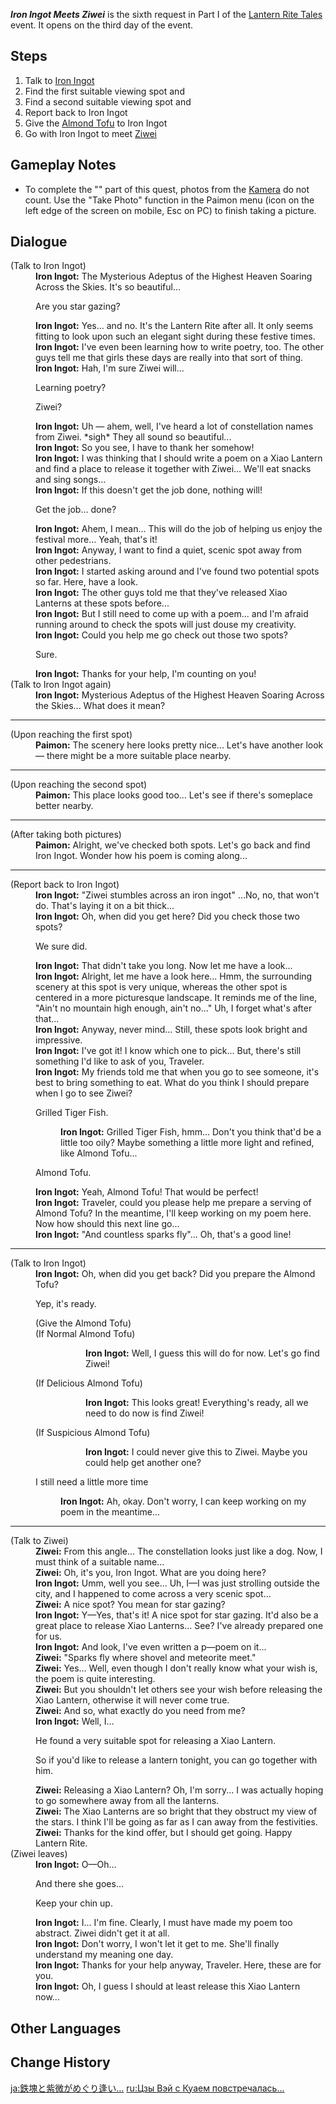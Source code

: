 {{Quest Infobox
|id            = 41333
|image         = 
|type          = World
|event_name    = Lantern Rite Tales
|requirement   = Complete [[City of Chores]]
|startLocation = [[Dunyu Ruins]], [[Liyue]]
|prev          = 
|next          = 
|rewards       = Primogem*30;Mora*20,000;Festive Fever (Lantern Rite)*100
|characters    = Iron Ingot; Paimon; Traveler; Ziwei
|region        = Liyue
|area          = Lisha
|subarea       = Dunyu Ruins
}}
'''''Iron Ingot Meets Ziwei''''' is the sixth request in Part I of the [[Lantern Rite Tales]] event. It opens on the third day of the event.

==Steps==
# Talk to [[Iron Ingot]]
# Find the first suitable viewing spot and {{Color|buzzword|take a picture}}
# Find a second suitable viewing spot and {{Color|buzzword|take a picture}}
# Report back to Iron Ingot
# Give the [[Almond Tofu]] to Iron Ingot
# Go with Iron Ingot to meet [[Ziwei]]

==Gameplay Notes==
* To complete the "{{Color|buzzword|take a picture}}" part of this quest, photos from the [[Kamera]] do not count. Use the "Take Photo" function in the Paimon menu (icon on the left edge of the screen on mobile, Esc on PC) to finish taking a picture.

==Dialogue==
{{Quest Description|Iron Ingot from [[Liyue Harbor]] seems to be troubled about something...}}
{{Dialogue Start}}
;(Talk to Iron Ingot)
:'''Iron Ingot:''' The Mysterious Adeptus of the Highest Heaven Soaring Across the Skies. It's so beautiful...
:{{DIcon}} Are you star gazing?
:'''Iron Ingot:''' Yes... and no. It's the Lantern Rite after all. It only seems fitting to look upon such an elegant sight during these festive times.
:'''Iron Ingot:''' I've even been learning how to write poetry, too. The other guys tell me that girls these days are really into that sort of thing.
:'''Iron Ingot:''' Hah, I'm sure Ziwei will...
:{{DIcon}} Learning poetry?
:{{DIcon}} Ziwei?
:'''Iron Ingot:''' Uh &mdash; ahem, well, I've heard a lot of constellation names from Ziwei. *sigh* They all sound so beautiful...
:'''Iron Ingot:''' So you see, I have to thank her somehow!
:'''Iron Ingot:''' I was thinking that I should write a poem on a Xiao Lantern and find a place to release it together with Ziwei... We'll eat snacks and sing songs...
:'''Iron Ingot:''' If this doesn't get the job done, nothing will!
:{{DIcon}} Get the job... done?
:'''Iron Ingot:''' Ahem, I mean... This will do the job of helping us enjoy the festival more... Yeah, that's it!
:'''Iron Ingot:''' Anyway, I want to find a quiet, scenic spot away from other pedestrians.
:'''Iron Ingot:''' I started asking around and I've found two potential spots so far. Here, have a look.
:'''Iron Ingot:''' The other guys told me that they've released Xiao Lanterns at these spots before...
:'''Iron Ingot:''' But I still need to come up with a poem... and I'm afraid running around to check the spots will just douse my creativity.
:'''Iron Ingot:''' Could you help me go check out those two spots?
:{{DIcon}} Sure.
:'''Iron Ingot:''' Thanks for your help, I'm counting on you!
;(Talk to Iron Ingot again)
:'''Iron Ingot:''' Mysterious Adeptus of the Highest Heaven Soaring Across the Skies... What does it mean?
----
;(Upon reaching the first spot)
:'''Paimon:''' The scenery here looks pretty nice... Let's have another look &mdash; there might be a more suitable place nearby.
----
;(Upon reaching the second spot)
:'''Paimon:''' This place looks good too... Let's see if there's someplace better nearby.
----
;(After taking both pictures)
:'''Paimon:''' Alright, we've checked both spots. Let's go back and find Iron Ingot. Wonder how his poem is coming along...
----
;(Report back to Iron Ingot)
:'''Iron Ingot:''' "Ziwei stumbles across an iron ingot" ...No, no, that won't do. That's laying it on a bit thick...
:'''Iron Ingot:''' Oh, when did you get here? Did you check those two spots?
:{{DIcon}} We sure did.
:'''Iron Ingot:''' That didn't take you long. Now let me have a look...
:'''Iron Ingot:''' Alright, let me have a look here... Hmm, the surrounding scenery at this spot is very unique, whereas the other spot is centered in a more picturesque landscape. It reminds me of the line, "Ain't no mountain high enough, ain't no..." Uh, I forget what's after that...
:'''Iron Ingot:''' Anyway, never mind... Still, these spots look bright and impressive.
:'''Iron Ingot:''' I've got it! I know which one to pick... But, there's still something I'd like to ask of you, Traveler.
:'''Iron Ingot:''' My friends told me that when you go to see someone, it's best to bring something to eat. What do you think I should prepare when I go to see Ziwei?
:{{DIcon}} Grilled Tiger Fish.
::'''Iron Ingot:''' Grilled Tiger Fish, hmm... Don't you think that'd be a little too oily? Maybe something a little more light and refined, like Almond Tofu...
:{{DIcon}} Almond Tofu.
:'''Iron Ingot:''' Yeah, Almond Tofu! That would be perfect!
:'''Iron Ingot:''' Traveler, could you please help me prepare a serving of Almond Tofu? In the meantime, I'll keep working on my poem here. Now how should this next line go...
:'''Iron Ingot:''' "And countless sparks fly"... Oh, that's a good line!
----
;(Talk to Iron Ingot)
:'''Iron Ingot:''' Oh, when did you get back? Did you prepare the Almond Tofu?
:{{DIcon}} Yep, it's ready.
:;(Give the Almond Tofu)
:;(If Normal Almond Tofu)
:::'''Iron Ingot:''' Well, I guess this will do for now. Let's go find Ziwei!
:;(If Delicious Almond Tofu)
:::'''Iron Ingot:''' This looks great! Everything's ready, all we need to do now is find Ziwei!
:;(If Suspicious Almond Tofu)
:::'''Iron Ingot:''' I could never give this to Ziwei. Maybe you could help get another one?
:{{DIcon}} I still need a little more time
::'''Iron Ingot:''' Ah, okay. Don't worry, I can keep working on my poem in the meantime...
----
;(Talk to Ziwei)
:'''Ziwei:''' From this angle... The constellation looks just like a dog. Now, I must think of a suitable name...
:'''Ziwei:''' Oh, it's you, Iron Ingot. What are you doing here?
:'''Iron Ingot:''' Umm, well you see... Uh, I&mdash;I was just strolling outside the city, and I happened to come across a very scenic spot...
:'''Ziwei:''' A nice spot? You mean for star gazing?
:'''Iron Ingot:''' Y&mdash;Yes, that's it! A nice spot for star gazing. It'd also be a great place to release Xiao Lanterns... See? I've already prepared one for us.
:'''Iron Ingot:''' And look, I've even written a p&mdash;poem on it...
:'''Ziwei:''' "Sparks fly where shovel and meteorite meet."
:'''Ziwei:''' Yes... Well, even though I don't really know what your wish is, the poem is quite interesting.
:'''Ziwei:''' But you shouldn't let others see your wish before releasing the Xiao Lantern, otherwise it will never come true.
:'''Ziwei:''' And so, what exactly do you need from me?
:'''Iron Ingot:''' Well, I...
:{{DIcon}} He found a very suitable spot for releasing a Xiao Lantern.
:{{DIcon}} So if you'd like to release a lantern tonight, you can go together with him.
:'''Ziwei:''' Releasing a Xiao Lantern? Oh, I'm sorry... I was actually hoping to go somewhere away from all the lanterns.
:'''Ziwei:''' The Xiao Lanterns are so bright that they obstruct my view of the stars. I think I'll be going as far as I can away from the festivities.
:'''Ziwei:''' Thanks for the kind offer, but I should get going. Happy Lantern Rite.
;(Ziwei leaves)
:'''Iron Ingot:''' O&mdash;Oh...
:{{DIcon}} And there she goes...
:{{DIcon}} Keep your chin up.
:'''Iron Ingot:''' I... I'm fine. Clearly, I must have made my poem too abstract. Ziwei didn't get it at all.
:'''Iron Ingot:''' Don't worry, I won't let it get to me. She'll finally understand my meaning one day.
:'''Iron Ingot:''' Thanks for your help anyway, Traveler. Here, these are for you.
:'''Iron Ingot:''' Oh, I guess I should at least release this Xiao Lantern now...
{{Dialogue End}}

==Other Languages==
{{Other Languages
|en      = Iron Ingot Meets Ziwei
|zhs     = 铁块紫微一相逢…
|zhs_rm  = Tiěkuài Zǐwēi Yī Xiāngféng...
|zht     = 鐵塊紫微一相逢…
|zht_rm  = Tiěkuài Zǐwéi Yī Xiāngféng...
|zh_tl   = The Chance Meeting of Iron Ingot and Ziwei...
|ja      = 鉄塊と紫微がめぐり逢い…
|ja_rm   = Tekkai to Shibi ga Meguri-ai...{{Assumed}}
|ja_tl   = The Chance Meeting of Iron Ingot and Ziwei...
|ko      = {{tt|철|鐵}}괘아와 {{tt|자미|紫微}}가 만나…
|ko_rm   = Cheolgwae-a-wa Jami-ga Manna...
|ko_tl   = Iron Ingot and Ziwei Met Each other...
|es      = Fierro y Ziwei, cuando están lado a lado...
|es_tl   = Iron and Ziwei, When They're Side by Side...
|fr      = Tentative de tête-à-tête
|fr_tl   = Attempt of a One-to-One Discussion
|ru      = Цзы Вэй с Куаем повстречалась...
|ru_tl   = Ziwei Met Kuai...
|th      = Iron Ingot ได้เจอกับ Ziwei...
|th_rm   = Iron Ingot dai choe kap Ziwei...
|th_tl   = 
|vi      = Iron Ingot và Ziwei vừa gặp gỡ...
|vi_tl   = 
|de      = Klotz trifft Ziwei
|de_tl   = Chunk meets Ziwei
|id      = Iron Ingot Bertemu Ziwei
|id_tl   = Iron Ingot Meets Ziwei
|pt      = Quando Ferro e Ziwei se encontram...
|pt_tl   = 
}}

==Change History==
{{Change History|1.3}}

[[ja:鉄塊と紫微がめぐり逢い…]]
[[ru:Цзы Вэй с Куаем повстречалась...]]